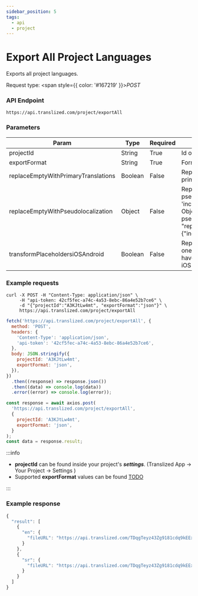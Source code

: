 ```yaml
---
sidebar_position: 5
tags:
  - api
  - project
---
```



# Export All Project Languages

Exports all project languages.

Request type: <span style={{ color: '#167219' }}>_POST_</span>

### API Endpoint

```url
https://api.translized.com/project/exportAll
```

### Parameters

| Param                               | Type    | Required | Description               |
| ----------------------------------- | ------- | -------- | ------------------------- |
| projectId                           | String  | True     | Id of your project        |
| exportFormat                        | String  | True     | Format of file for export |
| replaceEmptyWithPrimaryTranslations | Boolean | False    | Replace empty translations with primary translations  |
| replaceEmptyWithPseudolocalization  | Object  | False    | Replace empty translations with pseudolocalized primary translations. 'increasePercentage' parameter in Object sets the length of pseudolocalized string (example: "replaceEmptyWithPseudolocalization":{"increasePercentage": 83} ) |
| transformPlaceholdersiOSAndroid     | Boolean | False    | Replace all placeholders with native ones. Use this parameter when you have one Translized project for both iOS and android.   |

### Example requests

<Tabs className="api-tabs">
<TabItem value="cURL" label="cURL">

```curl
curl -X POST -H "Content-Type: application/json" \
     -H "api-token: 42cf5fec-a74c-4a53-8ebc-86a4e52b7ce6" \
     -d "{"projectId":"A3KJtLw4mt", "exportFormat":"json"}" \
     https://api.translized.com/project/exportAll
```

</TabItem>
<TabItem value="js-fetch" label="Javascript Fetch">

```js
fetch('https://api.translized.com/project/exportAll', {
  method: 'POST',
  headers: {
    'Content-Type': 'application/json',
    'api-token': '42cf5fec-a74c-4a53-8ebc-86a4e52b7ce6',
  },
  body: JSON.stringify({
    projectId: 'A3KJtLw4mt',
    exportFormat: 'json',
  }),
})
  .then((response) => response.json())
  .then((data) => console.log(data))
  .error((error) => console.log(error));
```

</TabItem>
<TabItem value="js-axios" label="Javascript Axios">

```js
const response = await axios.post(
  'https://api.translized.com/project/exportAll',
  {
    projectId: 'A3KJtLw4mt',
    exportFormat: 'json',
  }
);
const data = response.result;
```

</TabItem>
</Tabs>

:::info

- **projectId** can be found inside your project's **_settings_**. (Translized App -> Your Project -> Settings )
- Supported **exportFormat** values can be found [TODO](#)

:::

### Example response

```js
{
  "result": [
    {
      "en": {
        "fileURL": "https://api.translized.com/TDqgTeyz43Zg9181cdq9kEExL9dzJwTWXD8WjlOK/101c749fcdba1461e016aea28d048fb7_exportFile.json"
      }
    },
    {
      "sr": {
        "fileURL": "https://api.translized.com/TDqgTeyz43Zg9181cdq9kEExL9dzJwTWXD8WjlOK/d86c7323698850ee2e4cd6a389e9d310_exportFile.json"
      }
    }
  ]
}
```

```

```
